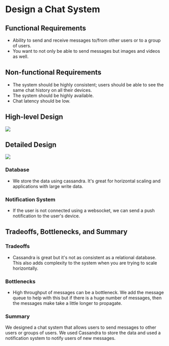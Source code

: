 # Design a Chat System

## Functional Requirements
- Ability to send and receive messages to/from other users or to a group of users.
- You want to not only be able to send messages but images and videos as well.

## Non-functional Requirements
- The system should be highly consistent; users should be able to see the same chat history on all their devices.
- The system should be highly available.
- Chat latency should be low.

## High-level Design

<img src="/system-design/chat-system-highlevel.png" />

## Detailed Design

<img src="/system-design/chat-system-deep-dive.png" />

### Database
- We store the data using cassandra. It's great for horizontal scaling and applications with large write data.

### Notification System
- If the user is not connected using a websocket, we can send a push notification to the user's device.

## Tradeoffs, Bottlenecks, and Summary

### Tradeoffs
- Cassandra is great but it's not as consistent as a relational database. This also adds complexity to the system when you are trying to scale horizontally.

### Bottlenecks
- High throughput of messages can be a bottleneck. We add the message queue to help with this but if there is a huge number of messages, then the messages make take a little longer to propagate.

### Summary
We designed a chat system that allows users to send messages to other users or groups of users. We used Cassandra to store the data and used a notification system to notify users of new messages.